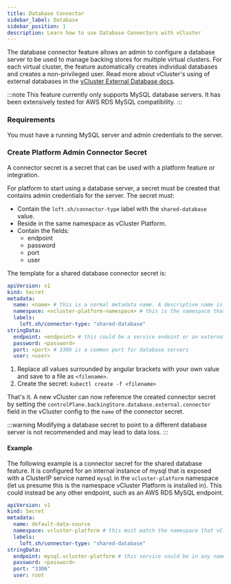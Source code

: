 ```yaml
---
title: Database Connector
sidebar_label: Database
sidebar_position: 1
description: Learn how to use Database Connectors with vCluster
---
```


The database connector feature allows an admin to configure a database server to be used to manage backing stores for multiple virtual clusters. For each virtual cluster, the feature automatically creates individual databases and
creates a non-privileged user. Read more about vCluster's using of external
databases in the [vCluster External Database docs](/docs/vcluster/configure/vcluster-yaml/control-plane/components/backing-store/database/external).


:::note
This feature currently only supports MySQL database servers. It has been extensively tested for AWS RDS MySQL compatibility.
:::


### Requirements

You must have a running MySQL server and admin credentials to the server.

### Create Platform Admin Connector Secret

A connector secret is a secret that can be used with a platform feature or integration.

For platform to start using a database server, a secret must be created that contains admin credentials for the server. The secret must:
* Contain the `loft.sh/connector-type` label with the `shared-database` value.
* Reside in the same namespace as vCluster Platform.
* Contain the fields:
    * endpoint
    * password
    * port
    * user

The template for a shared database connector secret is:
```yaml title="Shared database secret template"
apiVersion: v1
kind: Secret
metadata:
  name: <name> # this is a normal metadata name. A descriptive name is recommended. This will be used in a tenet vCluster's config to reference the connector secret
  namespace: <vcluster-platform-namespace> # this is the namespace that vCluster Platform is installed in. "vcluster-platform" and "loft" are common values.
  labels:
    loft.sh/connector-type: "shared-database"
stringData:
  endpoint: <endpoint> # this could be a service endoint or an external hostname endpoint
  password: <password>
  port: <port> # 3306 is a common port for database servers
  user: <user>

```

1. Replace all values surrounded by angular brackets with your own value and save to a file as `<filename>`.
2. Create the secret: `kubectl create -f <filename>`

That's it. A new vCluster can now reference the created connector secret by setting the `controlPlane.backingStore.database.external.connector` field in the vCluster config
to the `name` of the connector secret.

:::warning Modifying a database secret to point to a different database server is not recommended and may lead to data loss.
:::

#### Example

The following example is a connector secret for the shared database feature. It is configured for an internal instance of mysql that is exposed
with a ClusterIP service named `mysql` in the `vcluster-platform` namespace (let us presume this is the namespace vCluster Platform is installed in). This could
instead be any other endpoint, such as an AWS RDS MySQL endpoint.

```yaml title="Shared database secret example"
apiVersion: v1
kind: Secret
metadata:
  name: default-data-source
  namespace: vcluster-platform # this must match the namespace that vCluster Platform is in
  labels:
    loft.sh/connector-type: "shared-database"
stringData:
  endpoint: mysql.vcluster-platform # this service could be in any namespace
  password: <password>
  port: "3306"
  user: root

```

